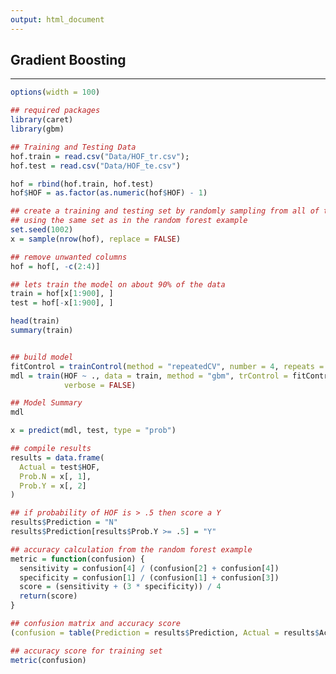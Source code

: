```yaml
---
output: html_document
---
```


## **Gradient Boosting**

---

```r

options(width = 100)

## required packages
library(caret)
library(gbm)

## Training and Testing Data
hof.train = read.csv("Data/HOF_tr.csv"); 
hof.test = read.csv("Data/HOF_te.csv")

hof = rbind(hof.train, hof.test)
hof$HOF = as.factor(as.numeric(hof$HOF) - 1)

## create a training and testing set by randomly sampling from all of the data
## using the same set as in the random forest example
set.seed(1002)
x = sample(nrow(hof), replace = FALSE)

## remove unwanted columns
hof = hof[, -c(2:4)]

## lets train the model on about 90% of the data
train = hof[x[1:900], ]
test = hof[-x[1:900], ]

head(train)
summary(train)


## build model
fitControl = trainControl(method = "repeatedCV", number = 4, repeats = 4)
mdl = train(HOF ~ ., data = train, method = "gbm", trControl = fitControl,
            verbose = FALSE)

## Model Summary
mdl

x = predict(mdl, test, type = "prob")

## compile results
results = data.frame(
  Actual = test$HOF,
  Prob.N = x[, 1],
  Prob.Y = x[, 2]
)

## if probability of HOF is > .5 then score a Y
results$Prediction = "N"
results$Prediction[results$Prob.Y >= .5] = "Y"

## accuracy calculation from the random forest example
metric = function(confusion) {
  sensitivity = confusion[4] / (confusion[2] + confusion[4])
  specificity = confusion[1] / (confusion[1] + confusion[3])
  score = (sensitivity + (3 * specificity)) / 4
  return(score)
}

## confusion matrix and accuracy score
(confusion = table(Prediction = results$Prediction, Actual = results$Actual))

## accuracy score for training set
metric(confusion)

```